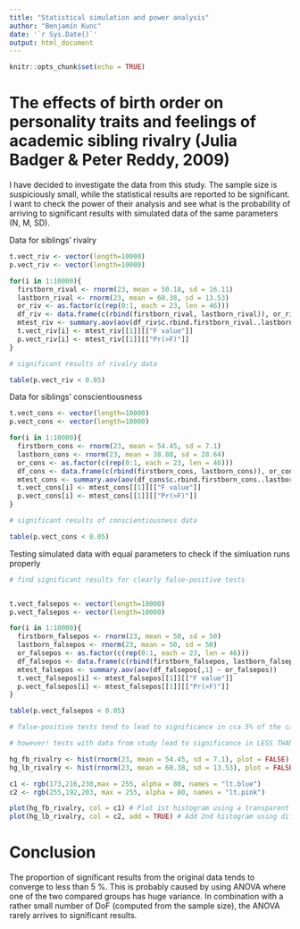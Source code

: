 ---
title: "Statistical simulation and power analysis"
author: "Benjamín Kunc"
date: '`r Sys.Date()`'
output: html_document
---

```{r setup, include=FALSE}
knitr::opts_chunk$set(echo = TRUE)
```


# The effects of birth order on personality traits and feelings of academic sibling rivalry (Julia Badger & Peter Reddy, 2009)

I have decided to investigate the data from this study. The sample size is suspiciously small, while the  statistical results are reported to be significant. I want to check the power of their analysis and see what is the probability of arriving to significant results with simulated data of the same parameters (N, M, SD).


Data for siblings' rivalry 

```{r data for rivalry, warning=FALSE}

t.vect_riv <- vector(length=10000)
p.vect_riv <- vector(length=10000)

for(i in 1:10000){
  firstborn_rival <- rnorm(23, mean = 50.18, sd = 16.11)
  lastborn_rival <- rnorm(23, mean = 60.38, sd = 13.53)
  or_riv <- as.factor(c(rep(0:1, each = 23, len = 46)))
  df_riv <- data.frame(c(rbind(firstborn_rival, lastborn_rival)), or_riv)
  mtest_riv <- summary.aov(aov(df_riv$c.rbind.firstborn_rival..lastborn_rival.. ~ or_riv))
  t.vect_riv[i] <- mtest_riv[[1]][["F value"]]
  p.vect_riv[i] <- mtest_riv[[1]][["Pr(>F)"]]
}

# significant results of rivalry data

table(p.vect_riv < 0.05)


```

Data for siblings' conscientiousness 

```{r data for conscientiousness, warning=FALSE}

t.vect_cons <- vector(length=10000)
p.vect_cons <- vector(length=10000)

for(i in 1:10000){
  firstborn_cons <- rnorm(23, mean = 54.45, sd = 7.1)
  lastborn_cons <- rnorm(23, mean = 38.88, sd = 28.64)
  or_cons <- as.factor(c(rep(0:1, each = 23, len = 46)))
  df_cons <- data.frame(c(rbind(firstborn_cons, lastborn_cons)), or_cons)
  mtest_cons <- summary.aov(aov(df_cons$c.rbind.firstborn_cons..lastborn_cons.. ~ or_cons))
  t.vect_cons[i] <- mtest_cons[[1]][["F value"]]
  p.vect_cons[i] <- mtest_cons[[1]][["Pr(>F)"]]
}

# significant results of conscientiousness data

table(p.vect_cons < 0.05)


```
Testing simulated data with equal parameters to check if the simluation runs properly
```{r false-positive, warning=FALSE}
# find significant results for clearly false-positive tests


t.vect_falsepos <- vector(length=10000)
p.vect_falsepos <- vector(length=10000)

for(i in 1:10000){
  firstborn_falsepos <- rnorm(23, mean = 50, sd = 50)
  lastborn_falsepos <- rnorm(23, mean = 50, sd = 50)
  or_falsepos <- as.factor(c(rep(0:1, each = 23, len = 46)))
  df_falsepos <- data.frame(c(rbind(firstborn_falsepos, lastborn_falsepos)), or_falsepos)
  mtest_falsepos <- summary.aov(aov(df_falsepos[,1] ~ or_falsepos))
  t.vect_falsepos[i] <- mtest_falsepos[[1]][["F value"]]
  p.vect_falsepos[i] <- mtest_falsepos[[1]][["Pr(>F)"]]
}

table(p.vect_falsepos < 0.05)

# false-positive tests tend to lead to significance in cca 5% of the cases

# however! tests with data from study lead to significance in LESS THAN 5% OF THE CASES

```




```{r histograms, include=FALSE}

hg_fb_rivalry <- hist(rnorm(23, mean = 54.45, sd = 7.1), plot = FALSE) # Save first histogram data
hg_lb_rivalry <- hist(rnorm(23, mean = 60.38, sd = 13.53), plot = FALSE) # Save 2nd histogram data

c1 <- rgb(173,216,230,max = 255, alpha = 80, names = "lt.blue")
c2 <- rgb(255,192,203, max = 255, alpha = 80, names = "lt.pink")

plot(hg_fb_rivalry, col = c1) # Plot 1st histogram using a transparent color
plot(hg_lb_rivalry, col = c2, add = TRUE) # Add 2nd histogram using different color
```


# Conclusion 

The proportion of significant results from the original data tends to converge to less than 5 %. This is probably caused by using ANOVA where one of the two compared groups has huge variance. In combination with a rather small number of DoF (computed from the sample size), the ANOVA rarely arrives to significant results.

